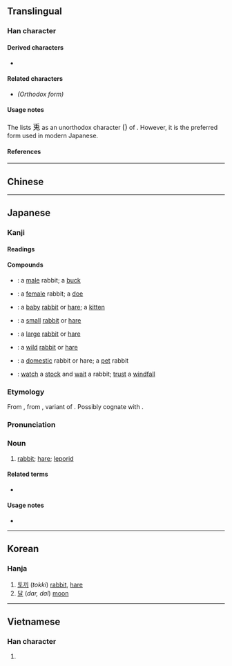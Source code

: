 {{also|兔}}
{{character info}}
==Translingual==

===Han character===
{{Han char|rn=10|rad=儿|as=05|sn=7|four=|canj=HLAI|ids=}}

====Derived characters====
* {{l|mul|[[𮡺]], [[𡨘]], [[𫟏]]}}

====Related characters====
* {{l|mul|[[兔]]}} ''(Orthodox form)''

====Usage notes====
The {{w|Kangxi dictionary}} lists <big>兎</big> as an unorthodox character <big>({{zh-l|俗字*}})</big> of {{l|mul|兔}}. However, it is the preferred form used in modern Japanese.

====References====
{{Han ref|kx=0124.240|dkj=01359|dj=0264.040|hdz=10270.050|uh=514E}}

----

==Chinese==
{{zh-see|兔}}

----

==Japanese==

===Kanji===
{{ja-kanji|grade=n|rs=儿05}}

====Readings====
{{ja-readings
|goon=つ
|kanon=と
|kun=うさぎ-
}}

====Compounds====
* {{ja-r|雄%兎|おす%うさぎ}}: a [[male]] rabbit; a [[buck]]
* {{ja-r|雌%兎|めす%うさぎ}}: a [[female]] rabbit; a [[doe]]
* {{ja-r|子%兎|こ%うさぎ}}: a [[baby]] [[rabbit]] or [[hare]]; a [[kitten]]
* {{ja-r|小%兎|こ%うさぎ}}: a [[small]] [[rabbit]] or [[hare]]
* {{ja-r|大%兎|おお%うさぎ}}: a [[large]] [[rabbit]] or [[hare]]
* {{ja-r|野%兎|の%うさぎ}}: a [[wild]] [[rabbit]] or [[hare]]
* {{ja-r|家%兎|いえ%うさぎ}}: a [[domestic]] rabbit or hare; a [[pet]] rabbit
* {{ja-r|守%株%待%兎|しゅ%しゅ%たい%と}}: [[watch]] a [[stock]] and [[wait]] a rabbit; [[trust]] a [[windfall]] {{q|proverb}}

===Etymology===
{{ja-kanjitab|うさぎ|yomi=k}}

From {{inh|ja|ojp|sort=うさぎ|-}}, from {{inh|ja|jpx-pro|sort=うさぎ|*osanki}}, variant of {{m|jpx-pro|*wosanki}}. Possibly cognate with {{cog|zkg|鳥斯含|tr=wosaham}}.

===Pronunciation===
{{ja-pron|うさぎ|acc=h|acc_ref=NHK|y=k}}

===Noun===
{{ja-noun|うさぎ|ウサギ|count=羽}}

# [[rabbit]]; [[hare]]; [[leporid]]

====Related terms====
* {{ja-r|卯|う}}

====Usage notes====
* {{U:ja:biology|ウサギ}}

{{topics|ja|Rabbits|Hares|sort=うさぎ}}

----

==Korean==

===Hanja===
{{ko-hanja|토}}

# [[토끼]] (''tokki'') [[rabbit]], [[hare]]
# [[달]] (''dar, dal'') [[moon]]

----

==Vietnamese==

===Han character===
{{vi-readings|reading=[[thỏ]], [[thố]]|rs=儿05}}

# {{rfdef|vi|sort=儿05}}